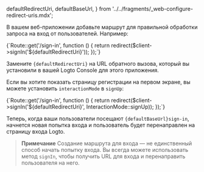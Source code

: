 
  defaultRedirectUri,
  defaultBaseUrl,
} from '../../fragments/_web-configure-redirect-uris.mdx';

В вашем веб-приложении добавьте маршрут для правильной обработки запроса на вход от пользователей. Например:

<CodeBlock language="php">
  {`Route::get('/sign-in', function () {
  return redirect($client->signIn('${defaultRedirectUri}'));
});`}
</CodeBlock>

Замените <code>{defaultRedirectUri}</code> на URL обратного вызова, который вы установили в вашей Logto Console для этого приложения.

Если вы хотите показать страницу регистрации на первом экране, вы можете установить `interactionMode` в `signUp`:

<CodeBlock language="php">
  {`Route::get('/sign-in', function () {
  return redirect($client->signIn('${defaultRedirectUri}', InteractionMode::signUp));
});`}
</CodeBlock>

Теперь, когда ваши пользователи посещают <code>{defaultBaseUrl}sign-in</code>, начнется новая попытка входа и пользователь будет перенаправлен на страницу входа Logto.

> **Примечание**
> Создание маршрута для входа — не единственный способ начать попытку входа. Вы всегда можете использовать метод `signIn`, чтобы получить URL для входа и перенаправить пользователя на него.
